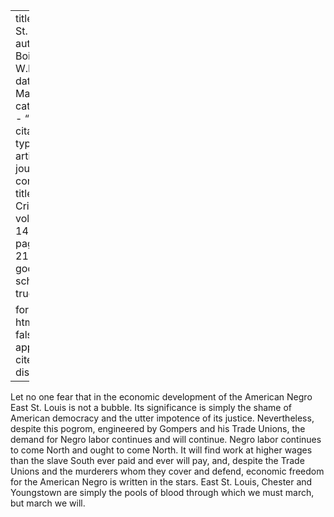 
---
title: 'East St. Louis'
author: Du Bois, W.E.B.
date: Mar. 1917
categories: 
  - ""
citation: 
  type: article-journal
  container-title: The Crisis
  volume: 14
  issue: 5
  page: 215-216
google-scholar: true

format:
  html:
    toc: false
    appendix-cite-as: display
---


Let no one fear that in the economic development of the American Negro East St. Louis is not a bubble. Its significance is simply the shame of American democracy and the utter impotence of its justice. Nevertheless, despite this pogrom, engineered by Gompers and his Trade Unions, the demand for Negro labor continues and will continue. Negro labor continues to come North and ought to come North. It will find work at higher wages than the slave South ever paid and ever will pay, and, despite the Trade Unions and the murderers whom they cover and defend, economic freedom for the American Negro is written in the stars. East St. Louis, Chester and Youngstown are simply the pools of blood through which we must march, but march we will.

